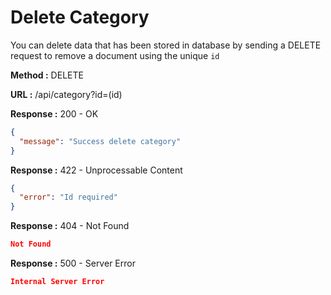 
# Delete Category

You can delete data that has been stored in database by sending a DELETE request to remove a document using the unique `id`

**Method :** <Badge variant="danger">DELETE</Badge>

**URL :** <Badge variant="dark">/api/category?id=(id)</Badge>

**Response :** <BadgeOutline variant="success">200 - OK</BadgeOutline>

```json
{
  "message": "Success delete category"
}
```

**Response :** <BadgeOutline variant="info">422 - Unprocessable Content</BadgeOutline>

```json
{
  "error": "Id required"
}
```

**Response :** <BadgeOutline variant="warning">404 - Not Found</BadgeOutline>

```json
Not Found
```

**Response :** <BadgeOutline variant="danger">500 - Server Error</BadgeOutline>

```json
Internal Server Error
```
